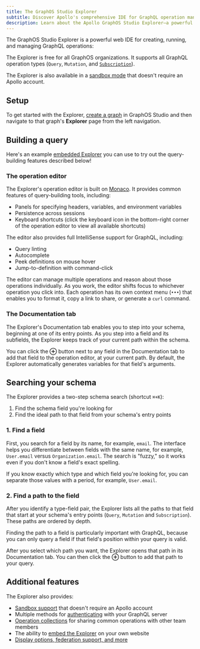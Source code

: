 ```yaml
---
title: The GraphOS Studio Explorer
subtitle: Discover Apollo's comprehensive IDE for GraphQL operation management
description: Learn about the Apollo GraphOS Studio Explorer—a powerful web IDE for creating, running, and managing GraphQL operations.
---
```


The GraphOS Studio Explorer is a powerful web IDE for creating, running, and managing GraphQL operations:

<YouTube youTubeId="j8b0Bda_TIw" />

The Explorer is free for all GraphOS organizations. It supports all GraphQL operation types (`Query`, `Mutation`, and [`Subscription`](./subscriptions-explorer/)).

<Tip>

The Explorer is also available in a [sandbox mode](./sandbox/) that doesn't require an Apollo account.

</Tip>

## Setup

To get started with the Explorer, [create a graph](../quickstart/cloud/#2-create-your-first-supergraph) in GraphOS Studio and then navigate to that graph's **Explorer** page from the left navigation.

## Building a query

Here's an example [embedded Explorer](./embed-explorer/) you can use to try out the query-building features described below!

<EmbeddableExplorer />

### The operation editor

The Explorer's operation editor is built on [Monaco](https://microsoft.github.io/monaco-editor/). It provides common features of query-building tools, including:

- Panels for specifying headers, variables, and environment variables
- Persistence across sessions
- Keyboard shortcuts (click the keyboard icon in the bottom-right corner of the operation editor to view all available shortcuts)

The editor also provides full IntelliSense support for GraphQL, including:

- Query linting
- Autocomplete
- Peek definitions on mouse hover
- Jump-to-definition with command-click

The editor can manage multiple operations and reason about those operations individually. As you work, the editor shifts focus to whichever operation you click into. Each operation has its own context menu (`•••`) that enables you to format it, copy a link to share, or generate a `curl` command.

<!-- vale Apollo.Headings = NO -->

### The Documentation tab

<!-- vale Apollo.Headings = YES -->

The Explorer's Documentation tab enables you to step into your schema, beginning at one of its entry points. As you step into a field and its subfields, the Explorer keeps track of your current path within the schema.

You can click the **⊕** button next to any field in the Documentation tab to add that field to the operation editor, at your current path. By default, the Explorer automatically generates variables for that field's arguments.

## Searching your schema

The Explorer provides a two-step schema search (shortcut `⌘+K`):

1. Find the schema field you're looking for
2. Find the ideal path to that field from your schema's entry points

### 1. Find a field

First, you search for a field by its name, for example, `email`. The interface helps you differentiate between fields with the same name, for example, `User.email` versus `Organization.email`. The search is "fuzzy," so it works even if you don't know a field's exact spelling.

If you know exactly which type and which field you're looking for, you can separate those values with a period, for example, `User.email`.

### 2. Find a path to the field

After you identify a type-field pair, the Explorer lists all the paths to that field that start at your schema's entry points (`Query`, `Mutation` and `Subscription`). These paths are ordered by depth.

<Note>

Finding the path to a field is particularly important with GraphQL, because you can only query a field if that field's position within your query is valid.

</Note>

After you select which path you want, the Explorer opens that path in its Documentation tab. You can then click the **⊕** button to add that path to your query.

## Additional features

The Explorer also provides:

- [Sandbox support](./sandbox/) that doesn't require an Apollo account
- Multiple methods for [authenticating](./connecting-authenticating/) with your GraphQL server
- [Operation collections](./operation-collections/) for sharing common operations with other team members
- The ability to [embed the Explorer](./embed-explorer/) on your own website
- [Display options, federation support, and more](./additional-features/)
